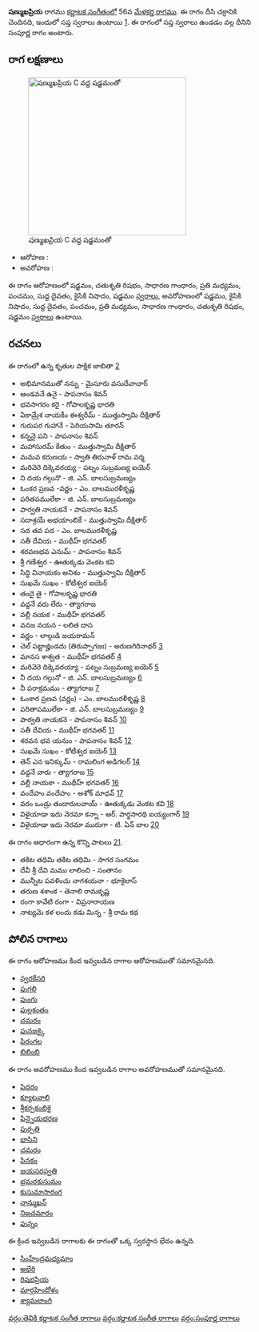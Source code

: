 {{Infobox ragam
	| name          	= షణ్ముఖప్రియ
	| synonym	    	= 
	| mela          	= 56
	| chakra        	= దీసి
	| janaka        	= 
	| type          	= సంపూర్ణ
	| arohanam      	= {{svaraC|S|R2|G2|M2|P|D1|N2|S'}} 
	| avarohanam    	= {{svaraC|S'|N2|D1|P|M2|G2|R2|S}}
	| jeeva         	=
	| chhaya        	=
	| nyasa         	=
	| vishesha      	= 
	| equivalent  		= 
}}
{{కర్ణాటక సంగీత రాగాలు}}
'''షణ్ముఖప్రియ''' రాగము [[కర్ణాటక సంగీతం]]లో 56వ [[మేళకర్త రాగము]]. ఈ రాగం దీసి చక్రానికి చెందినది, ఇందులో సప్త స్వరాలు ఉంటాయి [https://en.wikipedia.org/wiki/Melakarta]. ఈ రాగంలో సప్త స్వరాలు ఉండడం వల్ల దీనిని సంపూర్ణ రాగం అంటారు.


==రాగ లక్షణాలు==
[[Image:shanmukhapriya_kb2wiki.png|thumb|right|316px|''షణ్ముఖప్రియ'' C వద్ద షడ్జమంతో]]

* ఆరోహణ : {{svaraC|S|R2|G2|M2|P|D1|N2|S'}} 
* అవరోహణ : {{svaraC|S'|N2|D1|P|M2|G2|R2|S}}

ఈ రాగం ఆరోహణంలో షడ్జమం, చతుశృతి రిషభం, సాధారణ  గాంధారం, ప్రతి మధ్యమం, పంచమం, సుద్ద దైవతం, కైసికి నిషాదం, షడ్జమం [[స్వరాలు]], అవరోహణంలో షడ్జమం, కైసికి నిషాదం, సుద్ద దైవతం, పంచమం, ప్రతి మధ్యమం, సాధారణ  గాంధారం, చతుశృతి రిషభం, షడ్జమం [[స్వరాలు]] ఉంటాయి.

==రచనలు==
ఈ రాగంలో ఉన్న కృతుల పాక్షిక జాబితా [https://github.com/ssrihari/ragavardhini/blob/master/ragas/kritis.psv]
* అభిమానముతో నన్ను - మైసూరు వసుదేవాచార్
* ఆండవనే ఉనై - పాపనాసం  శివన్
* భవసాగరం కరై - గోపాలకృష్ణ భారతి
* ఏకామ్రేశ  నాయకీం ఈశ్వరీమ్ - ముత్తుస్వామి దీక్షితార్
* గురుపర గుహానే - పెరియసామి తూరన్
* కన్ననై పని - పాపనాసం  శివన్
* మహాసురమ్ కేతుం - ముత్తుస్వామి దీక్షితార్
* మమవ కరుణయ - స్వాతి తిరునాళ్ రామ వర్మ
* మరివెరె  దిక్కెవరయ్య - పట్నం సుబ్రమణ్య ఐయెర్
* ని దయ గల్గునొ - జి. ఎన్. బాలసుబ్రమణ్యం
* ఓంకర ప్రణవ -వర్ణం - ఎం. బాలమురళీకృష్ణ
* పరితపములేకా - జి. ఎన్. బాలసుబ్రమణ్యం
* పార్వతి  నాయకనే - పాపనాసం  శివన్
* సదాశ్రయే అభయాంబికే - ముత్తుస్వామి దీక్షితార్
* సద తవ  పద - ఎం. బాలమురళీకృష్ణ
* సతీ దేవియ - ముథీహ్ భగవతర్
* శరవణభవ ఎనుమ్ - పాపనాసం  శివన్
* శ్రీ గణేశ్వర - ఊతుక్కడు వెంకట కవి
* సిద్ధి వినాయకం అనిశం - ముత్తుస్వామి దీక్షితార్
* సుఖమే సుఖం - కోటీశ్వర ఐయెర్
* తందై తై - గోపాలకృష్ణ భారతి
* వద్దనే వరు  లేరు - త్యాగరాజ
* వల్లీ నయక - ముథీహ్ భగవతర్
* వనజ నయన - లలిత దాస
* వర్ణం - లాల్గుడి జయరామన్
* చెల్  పట్టాజ్హిండదు (తిరుప్పాగజః) - అరుణగిరినాథర్ [http://www.karnatik.com/c3319.shtml]
* మానస శాశ్వత - ముథీహ్ భగవతర్ [http://www.karnatik.com/c1979.shtml]
* మరివెరె దిక్కెవరయ్యా - పట్నం సుబ్రమణ్య ఐయెర్ [http://www.karnatik.com/c1112.shtml]
* నీ దయ గల్గునో - జి. ఎన్. బాలసుబ్రమణ్యం [http://www.karnatik.com/c3066.shtml]
* నీ పరాక్రమము - త్యాగరాజ [http://www.karnatik.com/c2656.shtml]
* ఓంకార  ప్రణవ   (వర్ణం) - ఎం. బాలమురళీకృష్ణ [http://www.karnatik.com/c1869.shtml]
* పరితాపములేకా - జి. ఎన్. బాలసుబ్రమణ్యం [http://www.karnatik.com/c3074.shtml]
* పార్వతి నాయకనె - పాపనాసం  శివన్ [http://www.karnatik.com/c1352.shtml]
* సతీ దేవియ - ముథీహ్ భగవతర్ [http://www.karnatik.com/c2056.shtml]
* శరవన  భవ యనుం - పాపనాసం  శివన్ [http://www.karnatik.com/c1132.shtml]
* సుఖమే సుఖం - కోటీశ్వర ఐయెర్ [http://www.karnatik.com/c1846.shtml]
* తెన్ ఎన ఇనిక్కుమ్ - రామలింగ అడిగలర్ [http://www.karnatik.com/c1060.shtml]
* వద్దనే వారు - త్యాగరాజ [http://www.karnatik.com/c2908.shtml]
* వల్లీ నాయకా - ముథీహ్ భగవతర్ [http://www.karnatik.com/c2168.shtml]
* వందేహం వందేహం - అశోక్ మాధవ్ [http://www.karnatik.com/c2608.shtml]
* వరం ఒండ్రు తందారులవాయ్ - ఊతుక్కడు వెంకట కవి [http://www.karnatik.com/c1436.shtml]
* విళైయాడా ఇదు  నెరమా కన్నా - ఆర్. పార్థసారథి ఐయ్యంగార్ [http://www.karnatik.com/c1524.shtml]
* విళైయాడా ఇదు  నెరమా మురుగా - టి. ఏన్ బాల [http://www.karnatik.com/c1523.shtml]

ఈ రాగం ఆధారంగా ఉన్న కొన్ని పాటలు [http://rksanka.tripod.com/music/rslist.html].
* తకిట తధిమి తకిట తధిమి - సాగర సంగమం
* దేవీ శ్రీ దేవి మము లాలించి - సంతానం
* మున్నీట పవళించు నాగశయనా - భూకైలాస్
* తరుణ శశాంక - తెనాలి రామకృష్ణ
* రంగా కావేటి రంగా - విప్రనారాయణ
* నాట్యమె కళ లందు కడు మిన్న - శ్రీ రామ కథ




==పోలిన రాగాలు==
ఈ రాగం ఆరోహణము కింద ఇవ్వబడిన రాగాల ఆరోహణముతో సమానమైనది.
* [[స్వరకేసరి]]
* [[పుగలి]]
* [[పుంగు]]
* [[పుల్లకంతం]]
* [[చమరం]]
* [[పునజక్కై]]
* [[పిరంగల]]
* [[బిలింబి]]

ఈ రాగం అవరోహణము కింద ఇవ్వబడిన రాగాల అవరోహణముతో సమానమైనది.
* [[పిదరం]]
* [[క్యూటవాలి]]
* [[శ్రీకర్పకంబికై]]
* [[పిన్నైయభరణ]]
* [[పుర్పతి]]
* [[భాసిని]]
* [[చమరం]]
* [[పినకం]]
* [[జయసరస్వతి]]
* [[భ్రమరకుసుమం]]
* [[కుసుమాసారంగ]]
* [[ నాన్ముఖన్]]
* [[నిజచమారం]]
* [[పున్నం]]

ఈ క్రింద ఇవ్వబడిన రాగాలకు ఈ రాగంతో ఒక్క స్వరస్థాన భేదం ఉన్నది.
* [[సింహేంద్రమధ్యమాం]]
* [[అభేరి]]
* [[రిషభప్రియ]]
* [[మార్గహిందోళం]]
* [[శ్యామలాంగి]]



[[వర్గం:తెవికి కర్ణాటక సంగీత రాగాలు]]
[[వర్గం:కర్ణాటక సంగీత రాగాలు]]
[[వర్గం:సంపూర్ణ రాగాలు]]